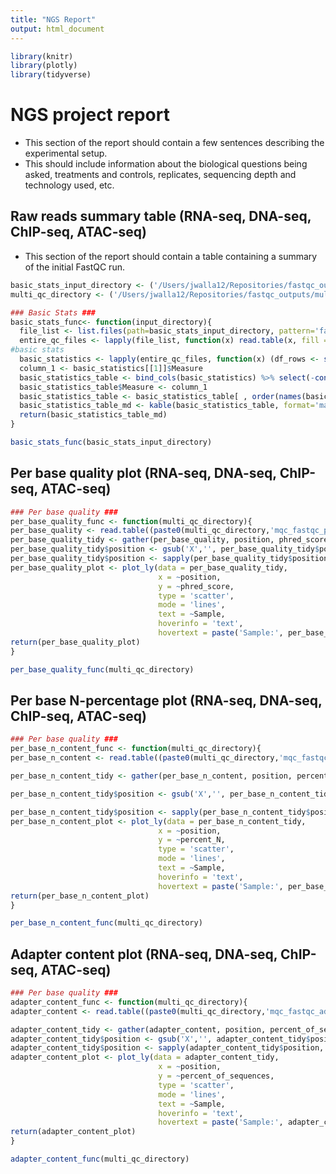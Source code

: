```yaml
---
title: "NGS Report"
output: html_document
---
```

```r
library(knitr)
library(plotly)
library(tidyverse)
```
# NGS project report

* This section of the report should contain a few sentences describing the experimental setup.
* This should include information about the biological questions being asked, treatments and controls, replicates, sequencing depth and technology used, etc.

## Raw reads summary table (RNA-seq, DNA-seq, ChIP-seq, ATAC-seq)
* This section of the report should contain a table containing a summary of the initial FastQC run.
```r

basic_stats_input_directory <- ('/Users/jwalla12/Repositories/fastqc_outputs/')
multi_qc_directory <- ('/Users/jwalla12/Repositories/fastqc_outputs/multiqc_data/')
```

```r
### Basic Stats ###
basic_stats_func<- function(input_directory){
  file_list <- list.files(path=basic_stats_input_directory, pattern='fastqc_data.txt', recursive=TRUE, full.names=TRUE)
  entire_qc_files <- lapply(file_list, function(x) read.table(x, fill = TRUE, header = FALSE, sep = '\t', col.names = c('V1', 'V2', 'V3', 'V4', 'V5', 'V6', 'V7'), comment.char = '&', stringsAsFactors = FALSE))
#basic stats
  basic_statistics <- lapply(entire_qc_files, function(x) (df_rows <- slice(x, (which(x$V1=='>>Basic Statistics')+4):which(x$V1=='>>Per base sequence quality')-2) %>% select(-c('V3','V4','V5','V6','V7')) %>% rename(Measure=V1, Value=V2)))
  column_1 <- basic_statistics[[1]]$Measure
  basic_statistics_table <- bind_cols(basic_statistics) %>% select(-contains('Measure'))
  basic_statistics_table$Measure <- column_1
  basic_statistics_table <- basic_statistics_table[ , order(names(basic_statistics_table))]
  basic_statistics_table_md <- kable(basic_statistics_table, format='markdown')
  return(basic_statistics_table_md)
}
```

```r
basic_stats_func(basic_stats_input_directory)
```

## Per base quality plot (RNA-seq, DNA-seq, ChIP-seq, ATAC-seq)
```r
### Per base quality ###
per_base_quality_func <- function(multi_qc_directory){
per_base_quality <- read.table((paste0(multi_qc_directory,'mqc_fastqc_per_base_sequence_quality_plot_1.txt')), header=TRUE, sep='\t')
per_base_quality_tidy <- gather(per_base_quality, position, phred_score, -Sample) 
per_base_quality_tidy$position <- gsub('X','', per_base_quality_tidy$position)
per_base_quality_tidy$position <- sapply(per_base_quality_tidy$position, as.numeric)
per_base_quality_plot <- plot_ly(data = per_base_quality_tidy,
                                 x = ~position,
                                 y = ~phred_score,
                                 type = 'scatter',
                                 mode = 'lines',
                                 text = ~Sample,
                                 hoverinfo = 'text',
                                 hovertext = paste('Sample:', per_base_quality_tidy$Sample))
return(per_base_quality_plot)
}
```

```r
per_base_quality_func(multi_qc_directory)
```


## Per base N-percentage plot (RNA-seq, DNA-seq, ChIP-seq, ATAC-seq)
```r
### Per base quality ###
per_base_n_content_func <- function(multi_qc_directory){
per_base_n_content <- read.table((paste0(multi_qc_directory,'mqc_fastqc_per_base_n_content_plot_1.txt')), header=TRUE, sep='\t')

per_base_n_content_tidy <- gather(per_base_n_content, position, percent_N, -Sample)

per_base_n_content_tidy$position <- gsub('X','', per_base_n_content_tidy$position)

per_base_n_content_tidy$position <- sapply(per_base_n_content_tidy$position, as.numeric)
per_base_n_content_plot <- plot_ly(data = per_base_n_content_tidy,
                                 x = ~position,
                                 y = ~percent_N,
                                 type = 'scatter',
                                 mode = 'lines',
                                 text = ~Sample,
                                 hoverinfo = 'text',
                                 hovertext = paste('Sample:', per_base_n_content_tidy$Sample)) %>% layout(yaxis=list(range=c(0,100)))
return(per_base_n_content_plot)
}
```

```r
per_base_n_content_func(multi_qc_directory)
```



## Adapter content plot (RNA-seq, DNA-seq, ChIP-seq, ATAC-seq)
```r
### Per base quality ###
adapter_content_func <- function(multi_qc_directory){
adapter_content <- read.table((paste0(multi_qc_directory,'mqc_fastqc_adapter_content_plot_1.txt')), header=TRUE, sep='\t')

adapter_content_tidy <- gather(adapter_content, position, percent_of_sequences, -Sample)
adapter_content_tidy$position <- gsub('X','', adapter_content_tidy$position)
adapter_content_tidy$position <- sapply(adapter_content_tidy$position, as.numeric)
adapter_content_plot <- plot_ly(data = adapter_content_tidy,
                                 x = ~position,
                                 y = ~percent_of_sequences,
                                 type = 'scatter',
                                 mode = 'lines',
                                 text = ~Sample,
                                 hoverinfo = 'text',
                                 hovertext = paste('Sample:', adapter_content_tidy$Sample)) %>% layout(yaxis=list(range=c(0,100)))
return(adapter_content_plot)
}
```

```r
adapter_content_func(multi_qc_directory)
```











<!-- | **Library**    | **# of Raw Reads**   | **Sequence Length**  | **# of poor quality sequences**  | **%GC**   | -->
<!-- |:-----------------:|:-----------------:|:-----------------:|:-----------------:|:-----------------:| -->
<!-- | Experiment_A_1    | 50000000 | 150  | 0  |  50 | -->

<!-- ## Part 3: Read quality plots -->
<!-- * These are additional outputs from FastQC, images should be stored in the assets folder. -->
<!-- | **Library** | **Raw reads**  | **Trimmed reads** | -->
<!-- |:------:|:-----------:|:----------:| -->
<!-- | Experiment_A_1   | ![](assets/raw_reads/Experiment_A_1/per_base_quality.png) | ![](assets/trimmed_reads/Experiment_A_1/per_base_quality.png) | -->

<!-- ## Part 4: GC content plots -->
<!-- * These are additional outputs from FastQC, images should be stored in the assets folder. -->
<!-- | **Library** | **Raw reads**  | **Trimmed reads** | -->
<!-- |:------:|:-----------:|:----------:| -->
<!-- | Experiment_A_1 | ![](assets/raw_reads/Experiment_A_1/per_sequence_gc_content.png) | ![](assets/trimmed_reads/Experiment_A_1/per_sequence_gc_content.png) | -->

<!-- ## Part 5: Kmer content plots -->
<!-- * These are additional outputs from FastQC, images should be stored in the assets folder. -->
<!-- | **Library** | **Raw reads**  | **Trimmed reads** | -->
<!-- |:------:|:-----------:|:----------:| -->
<!-- | Experiment_A_1 | ![](assets/raw_reads/Experiment_A_1/kmer_profiles.png) | ![](assets/trimmed_reads/Experiment_A_1/kmer_profiles.png) | -->

<!-- ## Part 6: Read QC summaryD -->
<!-- * A few sentences here describing the QC results -- do any libraries look particularly unusual? -->

<!-- ## Part 7: Read alignment -->
<!-- * A few sentences here describing how alignments were performed. -->
<!-- * Include which reference was used (where it was downloaded, what version of patch #, etc.) -->
<!-- * Also include the software used for indexing and aligning reads, as well as parameters and flags. -->
<!-- * Include metrics reported by PicardTools as well as the definition of each metric. -->

<!-- ## Part 8: Alignment summary statistics -->
<!-- | **LIBRARY** | **TOTAL_READS** | **READS_ALIGNED_IN_PAIRS** | -->
<!-- |:---:|:---:|:---:| -->
<!-- | Experiment_A_1 | 120000000 |  110000000 | -->

<!-- * LIBRARY:	The library for which statistics are reported. -->
<!-- * TOTAL_READS:	The total number of reads including all PF and non-PF reads. When CATEGORY equals PAIR this value will be 2x the number of clusters. -->
<!-- * READS_ALIGNED_IN_PAIRS:	The number of aligned reads whose mate pair was also aligned to the reference. -->

<!-- ## Part 9: WGS summary statistics -->
<!-- | **LIBRARY** | **MEAN_COVERAGE** | **SD_COVERAGE** | **PCT_EXC_MAPQ** | **PCT_EXC_UNPAIRED** | **PCT_EXC_BASEQ** | **PCT_EXC_OVERLAP** | **PCT_EXC_CAPPED** | **PCT_EXC_TOTAL** | -->
<!-- |:-------:| :-------: | :-------: | :-------: | :-------: | :-------: | :-------: | :-------: | :-------: | :-------: | -->
<!-- | Experiment_A_1 |  3.74 | 3.42 | 0.11  | 1.10E-04 | 7.14E-03 | 0.27 | 0.011 | 0.40 | -->

<!-- * LIBRARY:	The library for which statistics are reported. -->
<!-- * MEAN_COVERAGE:	The mean coverage in bases of the genome territory, after all filters are applied. -->
<!-- * SD_COVERAGE:	The standard deviation of coverage of the genome after all filters are applied. -->
<!-- * MEDIAN_COVERAGE:	The median coverage in bases of the genome territory, after all filters are applied. -->
<!-- * PCT_EXC_MAPQ:	The fraction of aligned bases that were filtered out because they were in reads with low mapping quality (default is < 20). -->
<!-- * PCT_EXC_DUPE:	The fraction of aligned bases that were filtered out because they were in reads marked as duplicates. -->
<!-- * PCT_EXC_UNPAIRED:	The fraction of aligned bases that were filtered out because they were in reads without a mapped mate pair. -->
<!-- * PCT_EXC_BASEQ:	The fraction of aligned bases that were filtered out because they were of low base quality (default is < 20). -->
<!-- * PCT_EXC_OVERLAP:	The fraction of aligned bases that were filtered out because they were the second observation from an insert with overlapping reads. -->
<!-- * PCT_EXC_CAPPED:	The fraction of aligned bases that were filtered out because they would have raised coverage above the capped value (default cap = 250x). -->
<!-- * PCT_EXC_TOTAL:	The total fraction of aligned bases excluded due to all filters. -->

<!-- ## Part 10: Duplication statistics -->
<!-- | **LIBRARY**  | **READ_PAIRS_EXAMINED** | **SECONDARY_OR_SUPPLEMENTARY_RDS** | **UNMAPPED_READS**  | **PERCENT_DUPLICATION** | **ESTIMATED_LIBRARY_SIZE** | -->
<!-- |  :-------:  | :-------: |  :-------:  |  :-------:  |  :-------:  |  :-------:  | -->
<!-- | Experiment_A_1  | 59776401 | 681633 | 659975   | 0.16 | 178349158 | -->

<!-- * LIBRARY:	The library on which the duplicate marking was performed. -->
<!-- * READ_PAIRS_EXAMINED:	The number of mapped read pairs examined. -->
<!-- * SECONDARY_OR_SUPPLEMENTARY_RDS:	The number of reads that were either secondary or supplementary -->
<!-- * UNMAPPED_READS: The total number of unmapped reads examined. -->
<!-- * PERCENT_DUPLICATION:	The fraction of mapped sequence that is marked as duplicate. -->
<!-- * ESTIMATED_LIBRARY_SIZE:	The estimated number of unique molecules in the library based on PE duplication. -->

<!-- ## Part 11: Alignment Summary -->
<!-- * A few sentences here summarizing the alignments -- do any of the libraries look unusual? -->

<!-- ## Part 12: Peak calling using MACS2 -->
<!-- * Describe the parameters used for peak calling, including which libraries were treatment and which were control. -->

<!-- ## Part 13: Overlapping peaks -->
<!-- * Describe the overlapping peaks protocol used -- what command was used, which experiments were compared, etc. -->

<!-- ## Part 14: Annotate HO1-specific peaks -->
<!-- * How were peaks annotated? Which file was used to create a txdb? -->

<!-- ## Part 15: Testing for significance of peaks -->
<!-- * Plot the distibution of q-values across all peaks -->

<!-- ### GroupA q-value distribution -->
<!-- ![](assets/Experiment_A_1-log10qValue_histogram.png) -->

<!-- ## Part 16: Peak locations in the context of genomic features -->
<!-- * To determine the peak locations in the context of genomic features, we used ChipSeeker `plotAnnoPie` and `plotDisttoTSS`. -->

<!-- ### **plotAnnoPie** -->

<!-- ![](assets/Experiment_A_1_peaks_plotAnnoPie.png) -->

<!-- ### **plotDisttoTSS** -->

<!-- ![](assets/Experiment_A_1_peaks_plotDistToTSS.png) -->

<!-- ## Part 17: Distribution and width of peaks across chromosomes -->
<!-- * Plot histograms to get a better understanding of the distribution of peaks across chromosomes. -->

<!-- ![](assets/peaks_per_chromosome_Experiment_A_1_specific.png) -->

<!-- ![](assets/peak_width_per_chromosome_Experiment_A_1_specific.png) -->

<!-- ## Part 18: Summary -->
<!-- * Wrap with a summary statement regarding how many peaks were detected, etc. -->
<!-- * Might be a good place to suggest next steps (references to chip-qPCR, pathway enrichment, etc.) -->
<!-- * Might also want to make a list of files that will be returned to investigator -->
